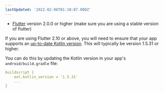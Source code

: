 ```yaml
---
lastUpdated: '2022-02-06T01:10:07.000Z'
---
```

- [Flutter](https://flutter.dev/docs/get-started/install) version 2.0.0 or higher (make sure you are using a stable version of flutter)

<Callout warning>

If you are using Flutter 2.10 or above, you will need to ensure that your app supports an [up-to-date Kotlin version](https://docs.flutter.dev/release/breaking-changes/kotlin-version).
This will typically be version 1.5.31 or higher.

You can do this by updating the Kotlin version in your app's `android/build.gradle` file:

```yaml
buildscript {
    ext.kotlin_version = '1.5.31'
    ...
}
```

</Callout>
